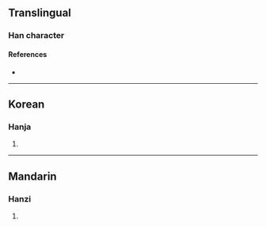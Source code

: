 {{character info/new}}
==Translingual==

===Han character===
{{Han char|rn=9|rad=人|as=14|sn=16|four=|canj=OYRO|ids=⿰亻豪}}

====References====
* {{Han ref|kx=0121.040|dkj=01240|hdz=10231.120|uh=512B|ud=20779}}

----

==Korean==

===Hanja===
{{ko-hanja|hangeul=호|rv=ho|mr=ho}}

# {{defn|lang=ko|sort=人14}}

----

==Mandarin==

===Hanzi===
{{cmn-hanzi|pin=[[háo]] ([[hao2]])|wg=hao<sup>2</sup>}}

# {{defn|lang=cmn|sort=人14}}